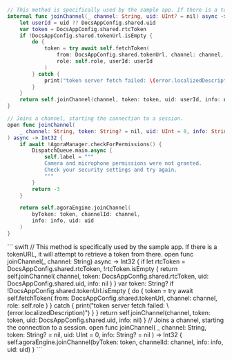 
<PlatformWrapper platform="ios">

``` swift
// This method is specifically used by the sample app. If there is a tokenURL, it will attempt to retrieve a token from there.
internal func joinChannel(_ channel: String, uid: UInt? = nil) async -> Int32 {
    let userId = uid ?? DocsAppConfig.shared.uid
    var token = DocsAppConfig.shared.rtcToken
    if !DocsAppConfig.shared.tokenUrl.isEmpty {
        do {
            token = try await self.fetchToken(
                from: DocsAppConfig.shared.tokenUrl, channel: channel,
                role: self.role, userId: userId
            )
        } catch {
            print("token server fetch failed: \(error.localizedDescription)")
        }
    }
    return self.joinChannel(channel, token: token, uid: userId, info: nil)
}

// Joins a channel, starting the connection to a session.
open func joinChannel(
    _ channel: String, token: String? = nil, uid: UInt = 0, info: String? = nil
) async -> Int32 {
    if await !AgoraManager.checkForPermissions() {
        DispatchQueue.main.async {
            self.label = """
            Camera and microphone permissions were not granted.
            Check your security settings and try again.
            """
        }
        return -3
    }

    return self.agoraEngine.joinChannel(
        byToken: token, channelId: channel,
        info: info, uid: uid
    )
}
```

</PlatformWrapper>

<PlatformWrapper platform="macos">
``` swift
// This method is specifically used by the sample app. If there is a tokenURL, it will attempt to retrieve a token from there.
open func joinChannel(_ channel: String) async -> Int32 {
    if let rtcToken = DocsAppConfig.shared.rtcToken, !rtcToken.isEmpty {
        return self.joinChannel(
            channel, token: DocsAppConfig.shared.rtcToken,
            uid: DocsAppConfig.shared.uid, info: nil
        )
    }
    var token: String?
    if !DocsAppConfig.shared.tokenUrl.isEmpty {
        do {
            token = try await self.fetchToken(
                from: DocsAppConfig.shared.tokenUrl, channel: channel, role: self.role
            )
        } catch {
            print("token server fetch failed: \(error.localizedDescription)")
        }
    }
    return self.joinChannel(channel, token: token, uid: DocsAppConfig.shared.uid, info: nil)
}
// Joins a channel, starting the connection to a session.
open func joinChannel(
    _ channel: String, token: String? = nil, uid: UInt = 0, info: String? = nil
) -> Int32 {
    self.agoraEngine.joinChannel(byToken: token, channelId: channel, info: info, uid: uid)
}
```
</PlatformWrapper>

